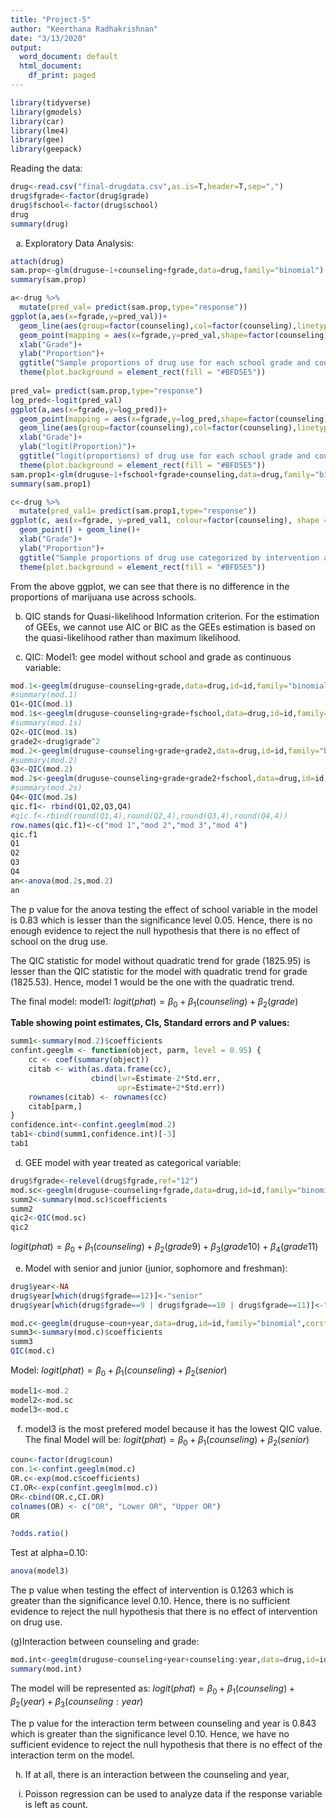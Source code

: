 ```yaml
---
title: "Project-5"
author: "Keerthana Radhakrishnan"
date: "3/13/2020"
output:
  word_document: default
  html_document:
    df_print: paged
---
```

```r
library(tidyverse)
library(gmodels)
library(car)
library(lme4)
library(gee)
library(geepack)
```

Reading the data:
```r
drug<-read.csv("final-drugdata.csv",as.is=T,header=T,sep=",")
drug$fgrade<-factor(drug$grade)
drug$fschool<-factor(drug$school)
drug
summary(drug)
```
(a) Exploratory Data Analysis:
```r
attach(drug)
sam.prop<-glm(druguse~1+counseling+fgrade,data=drug,family="binomial")
summary(sam.prop)

a<-drug %>%
  mutate(pred_val= predict(sam.prop,type="response"))
ggplot(a,aes(x=fgrade,y=pred_val))+
  geom_line(aes(group=factor(counseling),col=factor(counseling),linetype=factor(counseling)))+
  geom_point(mapping = aes(x=fgrade,y=pred_val,shape=factor(counseling)))+
  xlab("Grade")+
  ylab("Proportion")+
  ggtitle("Sample proportions of drug use for each school grade and counselling") 
  theme(plot.background = element_rect(fill = "#BFD5E5"))
  
pred_val= predict(sam.prop,type="response")
log_pred<-logit(pred_val)
ggplot(a,aes(x=fgrade,y=log_pred))+
  geom_point(mapping = aes(x=fgrade,y=log_pred,shape=factor(counseling)))+
  geom_line(aes(group=factor(counseling),col=factor(counseling),linetype=factor(counseling)))+
  xlab("Grade")+
  ylab("logit(Proportion)")+
  ggtitle("logit(proportions) of drug use for each school grade and counselling") 
  theme(plot.background = element_rect(fill = "#BFD5E5")) 
sam.prop1<-glm(druguse~1+fschool+fgrade+counseling,data=drug,family="binomial")
summary(sam.prop1)

c<-drug %>%
  mutate(pred_val1= predict(sam.prop1,type="response"))
ggplot(c, aes(x=fgrade, y=pred_val1, colour=factor(counseling), shape = fschool,linetype= fschool,group=interaction(factor(counseling), fschool))) + 
  geom_point() + geom_line()+ 
  xlab("Grade")+
  ylab("Proportion")+
  ggtitle("Sample proportions of drug use categorized by intervention and school") 
  theme(plot.background = element_rect(fill = "#BFD5E5"))
```
From the above ggplot, we can see that there is no difference in the proportions of marijuana use across schools.

(b)
QIC stands for Quasi-likelihood Information criterion. For the estimation of GEEs, we cannot use AIC or BIC as the GEEs estimation is based on the quasi-likelihood rather than maximum likelihood.

(c)
QIC:
Model1: gee model without school and grade as continuous variable:
```r
mod.1<-geeglm(druguse~counseling+grade,data=drug,id=id,family="binomial",corstr = "exchangeable")
#summary(mod.1)
Q1<-QIC(mod.1)
mod.1s<-geeglm(druguse~counseling+grade+fschool,data=drug,id=id,family="binomial",corstr = "exchangeable")
#summary(mod.1s)
Q2<-QIC(mod.1s)
grade2<-drug$grade^2
mod.2<-geeglm(druguse~counseling+grade+grade2,data=drug,id=id,family="binomial",corstr = "exchangeable")
#summary(mod.2)
Q3<-QIC(mod.2)
mod.2s<-geeglm(druguse~counseling+grade+grade2+fschool,data=drug,id=id,family="binomial",corstr = "exchangeable")
#summary(mod.2s)
Q4<-QIC(mod.2s)
qic.f1<- rbind(Q1,Q2,Q3,Q4)
#qic.f<-rbind(round(Q1,4),round(Q2,4),round(Q3,4),round(Q4,4))
row.names(qic.f1)<-c("mod 1","mod 2","mod 3","mod 4")
qic.f1
Q1
Q2
Q3
Q4
an<-anova(mod.2s,mod.2)
an
```
The p value for the anova testing the effect of school variable in the model is 0.83 which is lesser than the significance level 0.05. Hence, there is no enough evidence to reject the null hypothesis that there is no effect of school on the drug use.

The QIC statistic for model without quadratic trend for grade (1825.95) is lesser than the QIC statistic for the model with quadratic trend for grade (1825.53). Hence, model 1 would be the one with the quadratic trend.

The final model:
model1:
$logit(phat)= \beta_0 + \beta_1(counseling)+\beta_2(grade)$

**Table showing point estimates, CIs, Standard errors and P values:**
```r
summ1<-summary(mod.2)$coefficients
confint.geeglm <- function(object, parm, level = 0.95) {
    cc <- coef(summary(object))
    citab <- with(as.data.frame(cc),
                  cbind(lwr=Estimate-2*Std.err,
                        upr=Estimate+2*Std.err))
    rownames(citab) <- rownames(cc)
    citab[parm,]
}
confidence.int<-confint.geeglm(mod.2)
tab1<-cbind(summ1,confidence.int)[-3]
tab1
```
(d) GEE model with year treated as categorical variable:
```r
drug$fgrade<-relevel(drug$fgrade,ref="12")
mod.sc<-geeglm(druguse~counseling+fgrade,data=drug,id=id,family="binomial",corstr = "exchangeable")
summ2<-summary(mod.sc)$coefficients
summ2
qic2<-QIC(mod.sc)
qic2
```
$logit(phat)= \beta_0 + \beta_1(counseling)+\beta_2(grade9)+\beta_3(grade10)+\beta_4(grade11)$

(e) Model with senior and junior (junior, sophomore and freshman):
```r
drug$year<-NA
drug$year[which(drug$fgrade==12)]<-"senior"
drug$year[which(drug$fgrade==9 | drug$fgrade==10 | drug$fgrade==11)]<-"junior"

mod.c<-geeglm(druguse~coun+year,data=drug,id=id,family="binomial",corstr = "exchangeable")
summ3<-summary(mod.c)$coefficients
summ3
QIC(mod.c)
```
Model:
$logit(phat)= \beta_0 + \beta_1(counseling)+\beta_2(senior)$
```r
model1<-mod.2
model2<-mod.sc
model3<-mod.c
```

(f)
model3 is the most prefered model because it has the lowest QIC value.
The final Model will be:
$logit(phat)= \beta_0 + \beta_1(counseling)+\beta_2(senior)$
```r
coun<-factor(drug$coun)
con.1<-confint.geeglm(mod.c)
OR.c<-exp(mod.c$coefficients)
CI.OR<-exp(confint.geeglm(mod.c))
OR<-cbind(OR.c,CI.OR)
colnames(OR) <- c("OR", "Lower OR", "Upper OR")
OR

?odds.ratio()
```
Test at alpha=0.10:
```r
anova(model3)
```
The p value when testing the effect of intervention is 0.1263 which is greater than the significance level 0.10. Hence, there is no sufficient evidence to reject the null hypothesis that there is no effect of intervention on drug use.

(g)Interaction between counseling and grade:
```r
mod.int<-geeglm(druguse~counseling+year+counseling:year,data=drug,id=id,family="binomial",corstr = "exchangeable")
summary(mod.int)
```
The model will be represented as:
$logit(phat)= \beta_0 + \beta_1(counseling)+\beta_2(year)+\beta_3(counseling:year)$

The p value for the interaction term between counseling and year is 0.843 which is greater than the significance level 0.10. Hence, we have no sufficient evidence to reject the null hypothesis that there is no effect of the interaction term on the model.

(h) 
If at all, there is an interaction between the counseling and year, 


(i) 
Poisson regression can be used to analyze data if the response variable is left as count.










